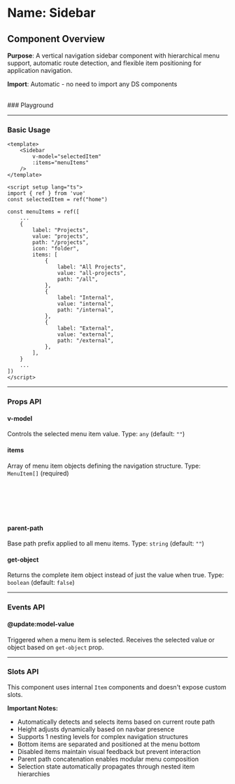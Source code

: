 
<Meta of={Sidebar} />

# Name: Sidebar
## Component Overview

**Purpose**: A vertical navigation sidebar component with hierarchical menu support, automatic route detection, and flexible item positioning for application navigation.

**Import**: Automatic - no need to import any DS components

<br />
### Playground

<Canvas of={Sidebar.Primary} />
<Controls />

---

### Basic Usage

```vue
<template>
    <Sidebar 
        v-model="selectedItem"
        :items="menuItems"
    />
</template>

<script setup lang="ts">
import { ref } from 'vue'
const selectedItem = ref("home")

const menuItems = ref([
    ...
    {
        label: "Projects",
        value: "projects",
        path: "/projects",
        icon: "folder",
        items: [
            {
                label: "All Projects",
                value: "all-projects",
                path: "/all",
            },
            {
                label: "Internal",
                value: "internal",
                path: "/internal",
            },
            {
                label: "External",
                value: "external",
                path: "/external",
            },
        ],
    }
    ...
])
</script>
```

<Canvas sourceState="none" of={Sidebar.Primary} />

---

### Props API

#### v-model
Controls the selected menu item value. Type: `any` (default: `""`)

#### items
Array of menu item objects defining the navigation structure. Type: `MenuItem[]` (required)

```typescript
type MenuItem = {
  label: string;       // Display text for the step item
  value: string;       // Unique identifier for the item
  icon: string;        // Icon name for the step item
}
```

#### parent-path
Base path prefix applied to all menu items. Type: `string` (default: `""`)

#### get-object
Returns the complete item object instead of just the value when true. Type: `boolean` (default: `false`)

---

### Events API

#### @update:model-value
Triggered when a menu item is selected. Receives the selected value or object based on `get-object` prop.

---

### Slots API

This component uses internal `Item` components and doesn't expose custom slots.

**Important Notes:**
- Automatically detects and selects items based on current route path
- Height adjusts dynamically based on navbar presence
- Supports 1 nesting levels for complex navigation structures
- Bottom items are separated and positioned at the menu bottom
- Disabled items maintain visual feedback but prevent interaction
- Parent path concatenation enables modular menu composition
- Selection state automatically propagates through nested item hierarchies
